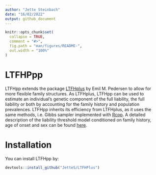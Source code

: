 ```yaml
---
author: "Jette Steinbach"
date: "16/02/2022"
output: github_document
---
```


<!-- README.md is generated from README.Rmd. Please edit that file -->

```r
knitr::opts_chunk$set(
  collapse = TRUE,
  comment = "#>",
  fig.path = "man/figures/README-",
  out.width = "100%"
)
```
# LTFHPpp

LTFHpp extends the package [LTFHplus](https://emilmip.github.io/LTFHPlus/) by Emil M. Pedersen
to allow for more flexible family structures. 
As LTFHplus, LTFHpp can be used to estimate an individual's genetic component of the full liability, the full liability or both by accounting for the family history and population prevalences. 
LTFHpp inherits its efficiency from LTFHplus, as it uses the same methods, i.e. Gibbs sampler implemented with [Rcpp](http://www.rcpp.org/). 
A detailed description of the liability threshold model conditioned on family history, age of onset and sex can be found [here](https://doi.org/10.1016/j.ajhg.2022.01.009).


# Installation

You can install LTFHpp by:

```r
devtools::install_github("JetteS/LTFHPlus")
```
